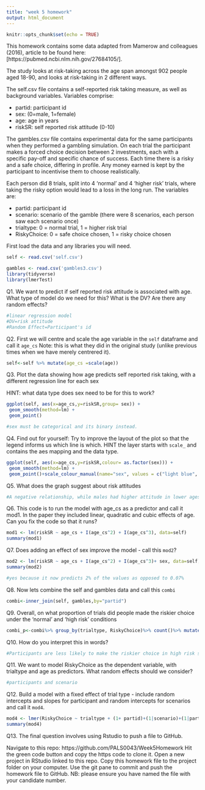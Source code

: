 ---
title: "week 5 homework"
output: html_document
---

```{r setup, include=FALSE, purl=FALSE}
knitr::opts_chunk$set(echo = TRUE)
```

This homework contains some data adapted from Mamerow and colleagues (2016), article to be found here:[https://pubmed.ncbi.nlm.nih.gov/27684105/]. 

The study looks at risk-taking across the age span amongst 902 people aged 18-90, and looks at risk-taking in 2 different ways.

The self.csv file contains a self-reported risk taking measure, as well as background variables. Variables comprise:

* partid: participant id
* sex: (0=male, 1=female)
* age: age in years
* riskSR: self reported risk attitude  (0-10)

The gambles.csv file contains experimental data for the same participants when they performed a gambling simulation. On each trial the participant makes a forced choice decision between 2 investments, each with a specific pay-off and specific chance of success. Each time there is a risky and a safe choice, differing in profile. Any money earned is kept by the participant to incentivise them to choose realistically.

Each person did 8 trials, split into 4 'normal' and 4 'higher risk' trials, where taking the risky option would lead to a loss in the long run. The variables are:

* partid: participant id
* scenario: scenario of the gamble (there were 8 scenarios, each person saw each scenario once)
* trialtype: 0 = normal trial, 1 = higher risk trial
* RiskyChoice: 0 = safe choice chosen, 1 = risky choice chosen

First load the data and any libraries you will need.
```{r purl=FALSE}
self <- read.csv('self.csv') 

gambles <- read.csv('gambles3.csv') 
library(tidyverse)
library(lmerTest)

```


Q1. We want to predict if self reported risk attitude is associated with age. What type of model do we need for this? What is the DV? Are there any random effects?
```{r q01}
#linear regression model
#DV=risk attitude
#Random Effect=Participant's id

```

Q2. First we will centre and scale the age variable in the `self` dataframe and call it `age_cs` Note: this is what they did in the original study (unlike previous times when we have merely centrered it).
```{r q02}
self<-self %>% mutate(age_cs =scale(age))
```


Q3. Plot the data showing how age predicts self reported risk taking, with a different regression line for each sex

HINT: what data type does sex need to be for this to work?
```{r q03}
ggplot(self, aes(x=age_cs,y=riskSR,group= sex)) +
 geom_smooth(method=lm) + 
 geom_point() 

#sex must be categorical and its binary instead.
```

Q4. Find out for yourself: Try to improve the layout of the plot so that the legend informs us which line is which. HINT the layer starts with `scale_` and contains the aes mapping and the data type.

```{r q04}
ggplot(self, aes(x=age_cs,y=riskSR,colour= as.factor(sex))) +
 geom_smooth(method=lm) + 
 geom_point()+scale_colour_manual(name="sex", values = c("light blue", "light pink"), labels=c("male", "female"))
```

Q5. What does the graph suggest about risk attitudes
```{r q05}
#A negative relationship, while males had higher attitude in lower ages, this decreases with age in a similar level to females
```


Q6. This code is to run the model with age_cs as a predictor and call it mod1. In the paper they included linear, quadratic and cubic effects of age.
Can you fix the code so that it runs?
```{r q06}
mod1 <- lm(riskSR ~ age_cs + I(age_cs^2) + I(age_cs^3), data=self)
summary(mod1)

```

Q7. Does adding an effect of sex improve the model - call this `mod2`? 
```{r q07}
mod2 <- lm(riskSR ~ age_cs + I(age_cs^2) + I(age_cs^3)+ sex, data=self)
summary(mod2)

#yes because it now predicts 2% of the values as opposed to 0.07%

```


Q8. Now lets combine the self and gambles data and call this `combi`
```{r q08}
combi<-inner_join(self, gambles,by="partid")
```

Q9. Overall, on what proportion of trials did people made the riskier choice under the 'normal' and 'high risk' conditions
```{r q09}
combi_p<-combi%>% group_by(trialtype, RiskyChoice)%>% count()%>% mutate(prop=sum(n)/100)
```

Q10. How do you interpret this in words?
```{r q10}
#Participants are less likely to make the riskier choice in high risk situations
```

Q11. We want to model RiskyChoice as the dependent variable, with trialtype and age as predictors. What random effects should we consider?
```{r q11}
#participants and scenario
```


Q12. Build a model with a fixed effect of trial type - include random intercepts and slopes for participant and random intercepts for scenarios and call it `mod4`. 

```{r q12}
mod4 <- lmer(RiskyChoice ~ trialtype + (1+ partid)+(1|scenario)+(1|partid), data=combi)
summary(mod4)
```

Q13. The final question involves using Rstudio to push a file to GitHub.

Navigate to this repo: https://github.com/PALS0043/Week5Homework
Hit the green code button and copy the https code to clone it.
Open a new project in RStudio linked to this repo.
Copy this homework file to the project folder on your computer.
Use the git pane to commit and push the homework file to GitHub.
NB: please ensure you have named the file with your candidate number.

